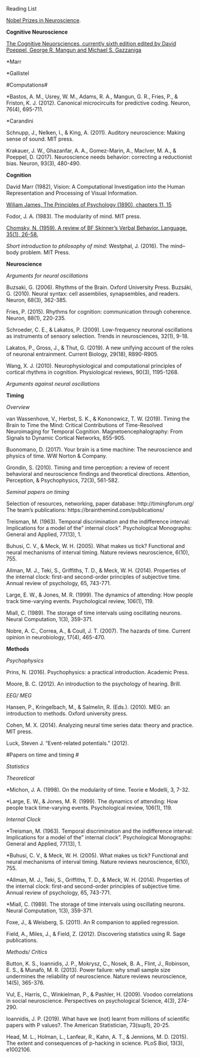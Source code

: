 
Reading List

[Nobel Prizes in Neuroscience](https://www.nobelprizemedicine.org/selecting-laureates/history/the-nobel-prizes-in-the-field-of-neuroscience/#:~:text=The%20Nobel%20Prizes%20in%20the%20field%20of%20neuroscience%2Dfrom%20Camillo,Moser%20and%20Edvard%20I%20Moser&text=No%20less%20than%2017%20Nobel,no%20less%20than%2040%20laureates).


**Cognitive Neuroscience**

[The Cognitive Neuorsciences, currently sixth edition edited by David Poeppel, George R. Mangun and Michael S. Gazzaniga](https://mitpress.mit.edu/books/cognitive-neurosciences-sixth-edition)


*Marr

*Gallistel

#Computations# 

*Bastos, A. M., Usrey, W. M., Adams, R. A., Mangun, G. R., Fries, P., & Friston, K. J. (2012). Canonical microcircuits for predictive coding. Neuron, 76(4), 695-711.

*Carandini

Schnupp, J., Nelken, I., & King, A. (2011). Auditory neuroscience: Making sense of sound. MIT press.


Krakauer, J. W., Ghazanfar, A. A., Gomez-Marin, A., MacIver, M. A., & Poeppel, D. (2017). Neuroscience needs behavior: correcting a reductionist bias. Neuron, 93(3), 480-490.


**Cognition**

David Marr (1982), Vision: A Computational Investigation into the Human Representation and Processing of Visual Information.

[Wiliam James, The Principles of Psychology (1890), chapters 11, 15](http://psychclassics.yorku.ca/James/Principles/index.htm)

Fodor, J. A. (1983). The modularity of mind. MIT press.

[Chomsky, N. (1959). A review of BF Skinner's Verbal Behavior. Language, 35(1), 26-58.](http://cogprints.org/1148/1/chomsky.htm)

_Short introduction to philosophy of mind_: Westphal, J. (2016). The mind–body problem. MIT Press.


**Neuroscience**

_Arguments for neural oscillations_

Buzsaki, G. (2006). Rhythms of the Brain. Oxford University Press.
Buzsáki, G. (2010). Neural syntax: cell assemblies, synapsembles, and readers. Neuron, 68(3), 362-385.

Fries, P. (2015). Rhythms for cognition: communication through coherence. Neuron, 88(1), 220-235.

Schroeder, C. E., & Lakatos, P. (2009). Low-frequency neuronal oscillations as instruments of sensory selection. Trends in neurosciences, 32(1), 9-18.

Lakatos, P., Gross, J., & Thut, G. (2019). A new unifying account of the roles of neuronal entrainment. Current Biology, 29(18), R890-R905.

Wang, X. J. (2010). Neurophysiological and computational principles of cortical rhythms in cognition. Physiological reviews, 90(3), 1195-1268.

_Arguments against neural oscillations_


**Timing**

_Overview_

van Wassenhove, V., Herbst, S. K., & Kononowicz, T. W. (2019). Timing the Brain to Time the Mind: Critical Contributions of Time-Resolved Neuroimaging for Temporal Cognition. Magnetoencephalography: From Signals to Dynamic Cortical Networks, 855-905.

Buonomano, D. (2017). Your brain is a time machine: The neuroscience and physics of time. WW Norton & Company.

Grondin, S. (2010). Timing and time perception: a review of recent behavioral and neuroscience findings and theoretical directions. Attention, Perception, & Psychophysics, 72(3), 561-582.


_Seminal papers on timing_

Selection of resources, networking, paper database: http://timingforum.org/
The team's publications: https://brainthemind.com/publications/

Treisman, M. (1963). Temporal discrimination and the indifference interval: Implications for a model of the" internal clock". Psychological Monographs: General and Applied, 77(13), 1.  

Buhusi, C. V., & Meck, W. H. (2005). What makes us tick? Functional and neural mechanisms of interval timing. Nature reviews neuroscience, 6(10), 755.

Allman, M. J., Teki, S., Griffiths, T. D., & Meck, W. H. (2014). Properties of the internal clock: first-and second-order principles of subjective time. Annual review of psychology, 65, 743-771.

Large, E. W., & Jones, M. R. (1999). The dynamics of attending: How people track time-varying events. Psychological review, 106(1), 119.

Miall, C. (1989). The storage of time intervals using oscillating neurons. Neural Computation, 1(3), 359-371.

Nobre, A. C., Correa, A., & Coull, J. T. (2007). The hazards of time. Current opinion in neurobiology, 17(4), 465-470.


**Methods**

_Psychophysics_

Prins, N. (2016). Psychophysics: a practical introduction. Academic Press.

Moore, B. C. (2012). An introduction to the psychology of hearing. Brill.


_EEG/ MEG_

Hansen, P., Kringelbach, M., & Salmelin, R. (Eds.). (2010). MEG: an introduction to methods. Oxford university press.

Cohen, M. X. (2014). Analyzing neural time series data: theory and practice. MIT press.

Luck, Steven J. "Event-related potentials." (2012).

#Papers on time and timing # 

_Statistics_


_Theoretical_

*Michon, J. A. (1998). On the modularity of time. Teorie e Modelli, 3, 7-32.

*Large, E. W., & Jones, M. R. (1999). The dynamics of attending: How people track time-varying events. Psychological review, 106(1), 119.

_Internal Clock_

*Treisman, M. (1963). Temporal discrimination and the indifference interval: Implications for a model of the" internal clock". Psychological Monographs: General and Applied, 77(13), 1.  

*Buhusi, C. V., & Meck, W. H. (2005). What makes us tick? Functional and neural mechanisms of interval timing. Nature reviews neuroscience, 6(10), 755.

*Allman, M. J., Teki, S., Griffiths, T. D., & Meck, W. H. (2014). Properties of the internal clock: first-and second-order principles of subjective time. Annual review of psychology, 65, 743-771.


*Miall, C. (1989). The storage of time intervals using oscillating neurons. Neural Computation, 1(3), 359-371.

Foxe, J., & Weisberg, S. (2011). An R companion to applied regression.

Field, A., Miles, J., & Field, Z. (2012). Discovering statistics using R. Sage publications.


_Methods/ Critics_

Button, K. S., Ioannidis, J. P., Mokrysz, C., Nosek, B. A., Flint, J., Robinson, E. S., & Munafò, M. R. (2013). Power failure: why small sample size undermines the reliability of neuroscience. Nature reviews neuroscience, 14(5), 365-376.

Vul, E., Harris, C., Winkielman, P., & Pashler, H. (2009). Voodoo correlations in social neuroscience. Perspectives on psychological Science, 4(3), 274-290.

Ioannidis, J. P. (2019). What have we (not) learnt from millions of scientific papers with P values?. The American Statistician, 73(sup1), 20-25.

Head, M. L., Holman, L., Lanfear, R., Kahn, A. T., & Jennions, M. D. (2015). The extent and consequences of p-hacking in science. PLoS Biol, 13(3), e1002106.

